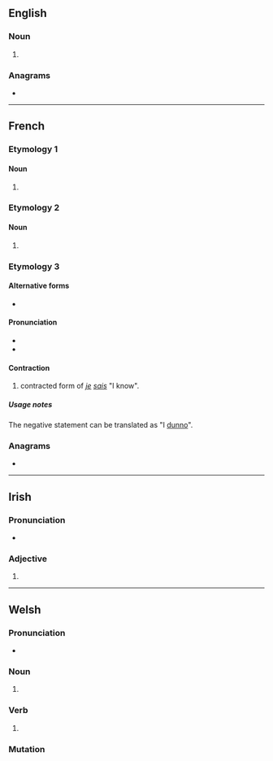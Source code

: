 {{also|cháis}}
==English==

===Noun===
{{head|en|noun form}}

# {{plural of|en|chai}}

===Anagrams===
* {{anagrams|en|a=achis|Chias|Chisa|chias}}

----

==French==

===Etymology 1===

====Noun====
{{head|fr|noun form}}

# {{plural of|fr|chai|g=m|t=wine cellars}}

===Etymology 2===

====Noun====
{{head|fr|noun form}}

# {{plural of|fr|chai|g=m|t=teas}}

===Etymology 3===

====Alternative forms====
* {{l|fr|ché}}

====Pronunciation====
* {{fr-IPA|ché}}
* {{homophones|fr|ché|chez|}}

====Contraction====
{{head|fr|contractions}}

# {{lb|fr|informal}} contracted form of ''[[je]] [[sais]]'' "I know".

=====Usage notes=====
The negative statement {{m|fr|chais pas}} can be translated as "I [[dunno]]".

===Anagrams===
* {{l|fr|chias}}

----

==Irish==

===Pronunciation===
* {{IPA|ga|[xaʃ]}}

===Adjective===
{{head|ga|mutated adjective}}

# {{ga-lenition of|cais}}

----

==Welsh==

===Pronunciation===
* {{IPA|cy|/χai̯s/}}

===Noun===
{{head|cy|mutated noun}}

# {{aspirate mutation of|cy|cais}}

===Verb===
{{head|cy|mutated verb}}

# {{aspirate mutation of|cy|cais}}

===Mutation===
{{cy-mut|cais}}